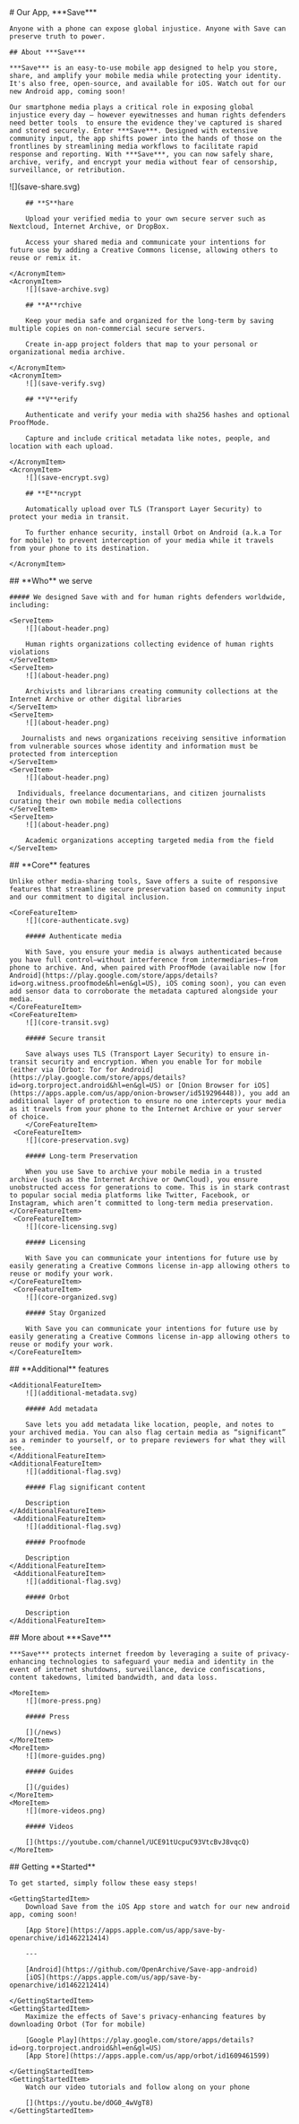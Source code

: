 
<HeaderSection>
    # Our App, ***Save***

    Anyone with a phone can expose global injustice. Anyone with Save can preserve truth to power.

    ## About ***Save***

    ***Save*** is an easy-to-use mobile app designed to help you store, share, and amplify your mobile media while protecting your identity. It's also free, open-source, and available for iOS. Watch out for our new Android app, coming soon!

    Our smartphone media plays a critical role in exposing global injustice every day — however eyewitnesses and human rights defenders need better tools  to ensure the evidence they've captured is shared and stored securely. Enter ***Save***. Designed with extensive community input, the app shifts power into the hands of those on the frontlines by streamlining media workflows to facilitate rapid response and reporting. With ***Save***, you can now safely share, archive, verify, and encrypt your media without fear of censorship, surveillance, or retribution.

</HeaderSection>
<AcronymSection>
    <AcronymItem>
        ![](save-share.svg)

        ## **S**hare

        Upload your verified media to your own secure server such as Nextcloud, Internet Archive, or DropBox.

        Access your shared media and communicate your intentions for future use by adding a Creative Commons license, allowing others to reuse or remix it.

    </AcronymItem>
    <AcronymItem>
        ![](save-archive.svg)

        ## **A**rchive

        Keep your media safe and organized for the long-term by saving multiple copies on non-commercial secure servers.

        Create in-app project folders that map to your personal or organizational media archive.

    </AcronymItem>
    <AcronymItem>
        ![](save-verify.svg)

        ## **V**erify

        Authenticate and verify your media with sha256 hashes and optional ProofMode.

        Capture and include critical metadata like notes, people, and location with each upload.

    </AcronymItem>
    <AcronymItem>
        ![](save-encrypt.svg)

        ## **E**ncrypt

        Automatically upload over TLS (Transport Layer Security) to protect your media in transit.

        To further enhance security, install Orbot on Android (a.k.a Tor for mobile) to prevent interception of your media while it travels from your phone to its destination.

    </AcronymItem>

</AcronymSection>
<ServeSection>
    ## **Who** we serve

    ##### We designed Save with and for human rights defenders worldwide, including:

    <ServeItem>
        ![](about-header.png)

        Human rights organizations collecting evidence of human rights violations
    </ServeItem>
    <ServeItem>
        ![](about-header.png)

        Archivists and librarians creating community collections at the Internet Archive or other digital libraries
    </ServeItem>
    <ServeItem>
        ![](about-header.png)

       Journalists and news organizations receiving sensitive information from vulnerable sources whose identity and information must be protected from interception
    </ServeItem>
    <ServeItem>
        ![](about-header.png)

      Individuals, freelance documentarians, and citizen journalists curating their own mobile media collections
    </ServeItem>
    <ServeItem>
        ![](about-header.png)

        Academic organizations accepting targeted media from the field
    </ServeItem>

</ServeSection>
<CoreFeaturesSection>
    ## **Core** features

    Unlike other media-sharing tools, Save offers a suite of responsive features that streamline secure preservation based on community input and our commitment to digital inclusion.

    <CoreFeatureItem>
        ![](core-authenticate.svg)

        ##### Authenticate media

        With Save, you ensure your media is always authenticated because you have full control—without interference from intermediaries—from phone to archive. And, when paired with ProofMode (available now [for Android](https://play.google.com/store/apps/details?id=org.witness.proofmode&hl=en&gl=US), iOS coming soon), you can even add sensor data to corroborate the metadata captured alongside your media.
    </CoreFeatureItem>
    <CoreFeatureItem>
        ![](core-transit.svg)

        ##### Secure transit

        Save always uses TLS (Transport Layer Security) to ensure in-transit security and encryption. When you enable Tor for mobile (either via [Orbot: Tor for Android](https://play.google.com/store/apps/details?id=org.torproject.android&hl=en&gl=US) or [Onion Browser for iOS](https://apps.apple.com/us/app/onion-browser/id519296448)), you add an additional layer of protection to ensure no one intercepts your media as it travels from your phone to the Internet Archive or your server of choice.
        </CoreFeatureItem>
     <CoreFeatureItem>
        ![](core-preservation.svg)

        ##### Long-term Preservation

        When you use Save to archive your mobile media in a trusted archive (such as the Internet Archive or OwnCloud), you ensure unobstructed access for generations to come. This is in stark contrast to popular social media platforms like Twitter, Facebook, or Instagram, which aren’t committed to long-term media preservation.
    </CoreFeatureItem>
     <CoreFeatureItem>
        ![](core-licensing.svg)

        ##### Licensing

        With Save you can communicate your intentions for future use by easily generating a Creative Commons license in-app allowing others to reuse or modify your work.
    </CoreFeatureItem>
     <CoreFeatureItem>
        ![](core-organized.svg)

        ##### Stay Organized

        With Save you can communicate your intentions for future use by easily generating a Creative Commons license in-app allowing others to reuse or modify your work.
    </CoreFeatureItem>

</CoreFeaturesSection>
<AdditionalFeaturesSection>
    ## **Additional** features

    <AdditionalFeatureItem>
        ![](additional-metadata.svg)

        ##### Add metadata

        Save lets you add metadata like location, people, and notes to your archived media. You can also flag certain media as “significant” as a reminder to yourself, or to prepare reviewers for what they will see.
    </AdditionalFeatureItem>
    <AdditionalFeatureItem>
        ![](additional-flag.svg)

        ##### Flag significant content

        Description
    </AdditionalFeatureItem>
     <AdditionalFeatureItem>
        ![](additional-flag.svg)

        ##### Proofmode

        Description
    </AdditionalFeatureItem>
     <AdditionalFeatureItem>
        ![](additional-flag.svg)

        ##### Orbot

        Description
    </AdditionalFeatureItem>

</AdditionalFeaturesSection>

<MoreSection>
    ## More about ***Save***

    ***Save*** protects internet freedom by leveraging a suite of privacy-enhancing technologies to safeguard your media and identity in the event of internet shutdowns, surveillance, device confiscations, content takedowns, limited bandwidth, and data loss.

    <MoreItem>
        ![](more-press.png)

        ##### Press

        [](/news)
    </MoreItem>
    <MoreItem>
        ![](more-guides.png)

        ##### Guides

        [](/guides)
    </MoreItem>
    <MoreItem>
        ![](more-videos.png)

        ##### Videos

        [](https://youtube.com/channel/UCE91tUcpuC93VtcBvJ8vqcQ)
    </MoreItem>

</MoreSection>
<GettingStartedSection>
    ## Getting **Started**

    To get started, simply follow these easy steps!

    <GettingStartedItem>
        Download Save from the iOS App store and watch for our new android app, coming soon!

        [App Store](https://apps.apple.com/us/app/save-by-openarchive/id1462212414)

        ---

        [Android](https://github.com/OpenArchive/Save-app-android)
        [iOS](https://apps.apple.com/us/app/save-by-openarchive/id1462212414)

    </GettingStartedItem>
    <GettingStartedItem>
        Maximize the effects of Save's privacy-enhancing features by downloading Orbot (Tor for mobile)

        [Google Play](https://play.google.com/store/apps/details?id=org.torproject.android&hl=en&gl=US)
        [App Store](https://apps.apple.com/us/app/orbot/id1609461599)

    </GettingStartedItem>
    <GettingStartedItem>
        Watch our video tutorials and follow along on your phone

        [](https://youtu.be/dOG0_4wVgT8)
    </GettingStartedItem>

</GettingStartedSection>
